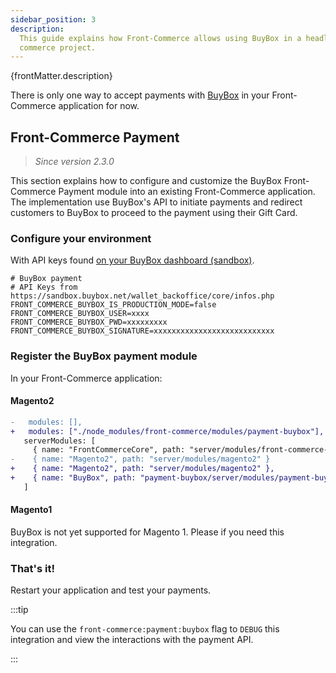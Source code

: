 ```yaml
---
sidebar_position: 3
description:
  This guide explains how Front-Commerce allows using BuyBox in a headless
  commerce project.
---
```


<p>{frontMatter.description}</p>


There is only one way to accept payments with [BuyBox](https://www.buybox.net/)
in your Front-Commerce application for now.

## Front-Commerce Payment

> _Since version 2.3.0_

This section explains how to configure and customize the BuyBox Front-Commerce
Payment module into an existing Front-Commerce application. The implementation
use BuyBox's API to initiate payments and redirect customers to BuyBox to
proceed to the payment using their Gift Card.

### Configure your environment

With API keys found
[on your BuyBox dashboard (sandbox)](https://sandbox.buybox.net/wallet_backoffice/core/infos.php).

```shell title=".env"
# BuyBox payment
# API Keys from https://sandbox.buybox.net/wallet_backoffice/core/infos.php
FRONT_COMMERCE_BUYBOX_IS_PRODUCTION_MODE=false
FRONT_COMMERCE_BUYBOX_USER=xxxx
FRONT_COMMERCE_BUYBOX_PWD=xxxxxxxxx
FRONT_COMMERCE_BUYBOX_SIGNATURE=xxxxxxxxxxxxxxxxxxxxxxxxxxx
```

### Register the BuyBox payment module

In your Front-Commerce application:

#### Magento2

```diff title=".front-commerce.js"
-   modules: [],
+   modules: ["./node_modules/front-commerce/modules/payment-buybox"],
   serverModules: [
     { name: "FrontCommerceCore", path: "server/modules/front-commerce-core" },
-    { name: "Magento2", path: "server/modules/magento2" }
+    { name: "Magento2", path: "server/modules/magento2" },
+    { name: "BuyBox", path: "payment-buybox/server/modules/payment-buybox" }
   ]
```

#### Magento1

BuyBox is not yet supported for Magento 1. Please <ContactLink /> if you need
this integration.

### That's it!

Restart your application and test your payments.

:::tip

You can use the `front-commerce:payment:buybox` flag to `DEBUG` this integration
and view the interactions with the payment API.

:::
